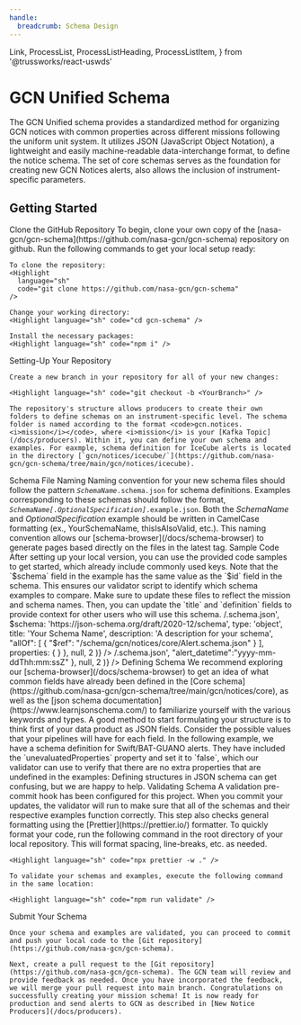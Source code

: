```yaml
---
handle:
  breadcrumb: Schema Design
---
```


  Link,
  ProcessList,
  ProcessListHeading,
  ProcessListItem,
} from '@trussworks/react-uswds'


# GCN Unified Schema

The GCN Unified schema provides a standardized method for organizing GCN notices with common properties across different missions following the uniform unit system. It utilizes JSON (JavaScript Object Notation), a lightweight and easily machine-readable data-interchange format, to define the notice schema. The set of core schemas serves as the foundation for creating new GCN Notices alerts, also allows the inclusion of instrument-specific parameters.

## Getting Started

<ProcessList>
  <ProcessListItem>
    <ProcessListHeading type="h3">Clone the GitHub Repository</ProcessListHeading>
    To begin, clone your own copy of the [nasa-gcn/gcn-schema](https://github.com/nasa-gcn/gcn-schema) repository on github. Run the following commands to get your local setup ready:
    
    To clone the repository:
    <Highlight
      language="sh"
      code="git clone https://github.com/nasa-gcn/gcn-schema"
    />

    Change your working directory:
    <Highlight language="sh" code="cd gcn-schema" />

    Install the necessary packages:
    <Highlight language="sh" code="npm i" />

  </ProcessListItem>
  <ProcessListItem>
  <ProcessListHeading type="h3">Setting-Up Your Repository</ProcessListHeading>

    Create a new branch in your repository for all of your new changes:

    <Highlight language="sh" code="git checkout -b <YourBranch>" />

    The repository's structure allows producers to create their own folders to define schemas on an instrument-specific level. The schema folder is named according to the format <code>gcn.notices.<i>mission</i></code>, where <i>mission</i> is your [Kafka Topic](/docs/producers). Within it, you can define your own schema and examples. For eaxmple, schema definition for IceCube alerts is located in the directory [`gcn/notices/icecube/`](https://github.com/nasa-gcn/gcn-schema/tree/main/gcn/notices/icecube).

  </ProcessListItem>
  <ProcessListItem>
    <ProcessListHeading type="h3">Schema File Naming</ProcessListHeading>
    Naming convention for your new schema files should follow the pattern <code><i>SchemaName</i>.schema.json</code> for schema definitions. 
    Examples corresponding to these schemas should follow the format, <code><i>SchemaName[.OptionalSpecification]</i>.example.json</code>. Both the <i>SchemaName</i> and <i>OptionalSpecification</i> example should be written in CamelCase formatting (ex., YourSchemaName, thisIsAlsoValid, etc.). This naming convention allows our [schema-browser](/docs/schema-browser) to generate pages based directly on the files in the latest tag.
  </ProcessListItem>
  <ProcessListItem>
  <ProcessListHeading type="h3">Sample Code</ProcessListHeading>
   After setting up your local version, you can use the provided code samples to get started, which already include commonly used keys. Note that the `$schema` field in the example has the same value as the `$id` field in the schema. 
   This ensures our validator script to identify which schema examples to compare. Make sure to update these files to reflect the mission and schema names. Then, you can update the `title` and `definition` fields to provide context for other users who will use this schema.
  <Tabs>
    <Tab label="Sample.schema.json">
      <Highlight
        language="json"
        code={JSON.stringify(
          {
            $id: 'https://gcn.nasa.gov/schema/gcn/notices/<mission>/<schema name>.schema.json',
            $schema: 'https://json-schema.org/draft/2020-12/schema',
            type: 'object',
            title: 'Your Schema Name',
            description: 'A description for your schema',
            "allOf": [
              {
              "$ref": "/schema/gcn/notices/core/Alert.schema.json"
              }
            ],
            properties: {
            }
          },
          null,
          2
        )}
      />
    </Tab>
    <Tab label="Sample.example.json">
      <Highlight
        language="json"
        code={JSON.stringify(
          {
            $schema:'https://gcn.nasa.gov/schema/gcn/notices/<mission>/<schema name>.schema.json',
            "alert_datetime":"yyyy-mm-ddThh:mm:ssZ"
          },
          null,
          2
        )}
      />
    </Tab>
  </Tabs>
</ProcessListItem>
<ProcessListItem>
  <ProcessListHeading type="h3">Defining Schema</ProcessListHeading>
    We recommend exploring our [schema-browser](/docs/schema-browser) to get an idea of what common fields have already been defined in the [Core schema](https://github.com/nasa-gcn/gcn-schema/tree/main/gcn/notices/core), as well as the [json schema documentation](https://www.learnjsonschema.com/) to familiarize yourself with the various keywords and types. A good method to start formulating your structure is to think first of your data product as JSON fields. Consider the possible values that your pipelines will have for each field. In the following example, we have a schema definition for Swift/BAT-GUANO alerts. They have included the `unevaluatedProperties` property and set it to `false`, which our validator can use to verify that there are no extra properties that are undefined in the examples:
    <Tabs>
      <Tab label="Alert.schema.json">
        <Highlight
          language="json"
          code={JSON.stringify(
            {
              "$id": "https://gcn.nasa.gov/schema/gcn/notices/swift/bat/guano/alert.schema.json",
              "$schema": "https://json-schema.org/draft/2020-12/schema",
              "title": "Swift/BAT-GUANO Alert",
              "description": "Candidate gamma-ray transient reported from the BAT-GUANO targeted search",
              "type": "object",
              "allOf": [
                {
                  "$ref": "/schema/gcn/notices/core/Alert.schema.json"
                },
                {
                  "$ref": "/schema/gcn/notices/core/Event.schema.json"
                },
                {
                  "$ref": "/schema/gcn/notices/core/DateTime.schema.json"
                },
                {
                  "$ref": "/schema/gcn/notices/core/Localization.schema.json"
                },
                {
                  "$ref": "/schema/gcn/notices/core/Statistics.schema.json"
                },
                {
                  "$ref": "/schema/gcn/notices/core/Reporter.schema.json"
                },
                {
                  "$ref": "/schema/gcn/notices/core/AdditionalInfo.schema.json"
                }
              ],
              "properties": {
                "$schema": true,
                "follow_up_event": {
                  "type": "string",
                  "description": "Name or trigger time of the external trigger that launched the search."
                },
                "follow_up_type": {
                  "type": "string",
                  "description": "Type of external trigger that launched the search, eg GW, neutrino, etc."
                }
              },
              "unevaluatedProperties": false
            },
            null,
            2
          )}
        />
      </Tab>
      <Tab label="Alert.example.json">
        <Highlight
          language="json"
          code={JSON.stringify(
            {
              "$schema": "https://gcn.nasa.gov/schema/gcn/notices/swift/bat/guano/alert.schema.json",
              "mission": "Swift",
              "instrument": "BAT-GUANO",
              "messenger": "EM",
              "record_number": 1,
              "alert_datetime": "2023-01-01T03:24:36.0Z",
              "alert_tense": "current",
              "alert_type": "initial",
              "trigger_time": "2022-12-31T21:46:05.13Z",
              "rate_snr": 15.8,
              "rate_duration": 0.256,
              "rate_energy_range": [15, 350],
              "classification": { "GRB": 1 },
              "far": 0.00001,
              "follow_up_event": "Fermi 694215970",
              "follow_up_type": "GRB",
              "data_archive_page": "https://guano.swift.psu.edu/trigger_report?id=694215995",
              "id": ["694215995"]
            },
            null,
            2
          )}
        />
      </Tab>
    </Tabs>
    Defining structures in JSON schema can get confusing, but we are happy to help.
  </ProcessListItem>
  <ProcessListItem>
    <ProcessListHeading type="h3">Validating Schema</ProcessListHeading>
    A validation pre-commit hook has been configured for this project. When you commit your updates, the validator will run to make sure that all of the schemas and their respective examples function correctly. This step also checks general formatting using the [Prettier](https://prettier.io/) formatter. To quickly format your code, run the following command in the root directory of your local repository. This will format spacing, line-breaks, etc. as needed.
    
    <Highlight language="sh" code="npx prettier -w ." />

    To validate your schemas and examples, execute the following command in the same location:

    <Highlight language="sh" code="npm run validate" />

  </ProcessListItem>
  <ProcessListItem>
    <ProcessListHeading type="h3">Submit Your Schema</ProcessListHeading>
    
    Once your schema and examples are validated, you can proceed to commit and push your local code to the [Git repository](https://github.com/nasa-gcn/gcn-schema).

    Next, create a pull request to the [Git repository](https://github.com/nasa-gcn/gcn-schema). The GCN team will review and provide feedback as needed. Once you have incorporated the feedback, we will merge your pull request into main branch. Congratulations on successfully creating your mission schema! It is now ready for production and send alerts to GCN as described in [New Notice Producers](/docs/producers).

  </ProcessListItem>
</ProcessList>
